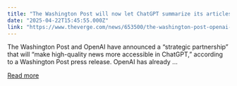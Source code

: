 ```yaml
---
title: "The Washington Post will now let ChatGPT summarize its articles"
date: "2025-04-22T15:45:55.000Z"
link: "https://www.theverge.com/news/653500/the-washington-post-openai-chatgpt-partnership"
---
```


The Washington Post and OpenAI have announced a “strategic partnership” that will “make high-quality news more accessible in ChatGPT,” according to a Washington Post press release.
OpenAI has already ...

[Read more](https://www.theverge.com/news/653500/the-washington-post-openai-chatgpt-partnership)
